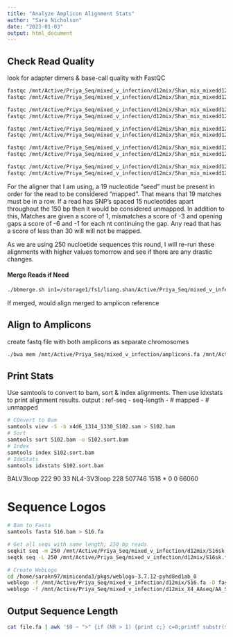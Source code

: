 ```yaml
---
title: "Analyze Amplicon Alignment Stats"
author: "Sara Nicholson"
date: "2023-01-03"
output: html_document
---
```


## Check Read Quality
look for adapter dimers & base-call quality with FastQC
```bash
fastqc /mnt/Active/Priya_Seq/mixed_v_infection/d12mix/Shan_mix_mixedd12_1314_1331_AGCTCACGTA_CTTTATCC_S16_R1_001.fastq.gz -o /mnt/Active/Priya_Seq/mixed_v_infection/d12mix/fastqc/
fastqc /mnt/Active/Priya_Seq/mixed_v_infection/d12mix/Shan_mix_mixedd12_1314_1331_AGCTCACGTA_CTTTATCC_S16_R2_001.fastq.gz -o /mnt/Active/Priya_Seq/mixed_v_infection/d12mix/fastqc/

fastqc /mnt/Active/Priya_Seq/mixed_v_infection/d12mix/Shan_mix_mixedd12_1314_1332_AGCTCACGTA_GACTCGTT_S17_R1_001.fastq.gz -o /mnt/Active/Priya_Seq/mixed_v_infection/d12mix/fastqc/
fastqc /mnt/Active/Priya_Seq/mixed_v_infection/d12mix/Shan_mix_mixedd12_1314_1332_AGCTCACGTA_GACTCGTT_S17_R2_001.fastq.gz -o /mnt/Active/Priya_Seq/mixed_v_infection/d12mix/fastqc/

fastqc /mnt/Active/Priya_Seq/mixed_v_infection/d12mix/Shan_mix_mixedd12_1314_1333_AGCTCACGTA_TACACGTG_S18_R1_001.fastq.gz -o /mnt/Active/Priya_Seq/mixed_v_infection/d12mix/fastqc/
fastqc /mnt/Active/Priya_Seq/mixed_v_infection/d12mix/Shan_mix_mixedd12_1314_1333_AGCTCACGTA_TACACGTG_S18_R2_001.fastq.gz -o /mnt/Active/Priya_Seq/mixed_v_infection/d12mix/fastqc/

fastqc /mnt/Active/Priya_Seq/mixed_v_infection/d12mix/Shan_mix_mixedd12_1314_1334_AGCTCACGTA_TAACGATG_S19_R1_001.fastq.gz -o /mnt/Active/Priya_Seq/mixed_v_infection/d12mix/fastqc/
fastqc /mnt/Active/Priya_Seq/mixed_v_infection/d12mix/Shan_mix_mixedd12_1314_1334_AGCTCACGTA_TAACGATG_S19_R2_001.fastq.gz -o /mnt/Active/Priya_Seq/mixed_v_infection/d12mix/fastqc/

fastqc /mnt/Active/Priya_Seq/mixed_v_infection/d12mix/Shan_mix_mixedd12_1315_1327_ACATGTAGTA_CTACGGGT_S20_R1_001.fastq.gz -o /mnt/Active/Priya_Seq/mixed_v_infection/d12mix/fastqc/
fastqc /mnt/Active/Priya_Seq/mixed_v_infection/d12mix/Shan_mix_mixedd12_1315_1327_ACATGTAGTA_CTACGGGT_S20_R2_001.fastq.gz -o /mnt/Active/Priya_Seq/mixed_v_infection/d12mix/fastqc/

```

For the aligner that I am using, a 19 nucleotide “seed” must be present in order for the read to be considered “mapped”. That means that 19 matches must be in a row. If a read has SNP’s spaced 15 nucleotides apart throughout the 150 bp then it would be considered unmapped. In addition to this, Matches are given a score of 1, mismatches a score of -3 and opening gaps a score of -6 and -1 for each  nt continuing the gap. Any read that has a score of less than 30 will will not be mapped. 

As we are using 250 nucloetide sequences this round, I will re-run these alignments with higher values tomorrow and see if there are any drastic changes. 

#### Merge Reads if Need
```bash
./bbmerge.sh in1=/storage1/fs1/liang.shan/Active/Priya_Seq/mixed_v_infection/d12mix/Shan_mix_mixedd12_1314_1331_AGCTCACGTA_CTTTATCC_S16_R1_001.fastq.gz in2=/storage1/fs1/liang.shan/Active/Priya_Seq/mixed_v_infection/d12mix/Shan_mix_mixedd12_1314_1331_AGCTCACGTA_CTTTATCC_S16_R2_001.fastq.gz out=/storage1/fs1/liang.shan/Active/Priya_Seq/mixed_v_infection/d12mix/S16merge.fq
```
If merged, would align merged to amplicon reference

## Align to Amplicons
create fastq file with both amplicons as separate chromosomes
```bash
./bwa mem /mnt/Active/Priya_Seq/mixed_v_infection/amplicons.fa /mnt/Active/Priya_Seq/mixed_v_infection/d12mix/Shan_mix_mixedd12_1315_1327_ACATGTAGTA_CTACGGGT_S20_R1_001.fastq.gz /mnt/Active/Priya_Seq/mixed_v_infection/d12mix/Shan_mix_mixedd12_1315_1327_ACATGTAGTA_CTACGGGT_S20_R1_001.fastq.gz > /mnt/Active/Priya_Seq/mixed_v_infection/d12mix/d12mix_1315_1327_S20.sam
```

## Print Stats
Use samtools to convert to bam, sort & index alignments. Then use idxstats to print alignment results. output : ref-seq - seq-length - # mapped - # unmapped
```bash
# COnvert to Bam
samtools view -S -b x4d6_1314_1330_S102.sam > S102.bam
# Sort
samtools sort S102.bam -o S102.sort.bam
# Index
samtools index S102.sort.bam
# IdxStats
samtools idxstats S102.sort.bam
```

BALV3loop	      222	    90      33
NL4-3V3loop   	228	    507746	1518
*	              0       0	      66060

# Sequence Logos
```bash
# Bam to Fasta
samtools fasta S16.bam > S16.fa

# Get all seqs with same length; 250 bp reads
seqkit seq -m 250 /mnt/Active/Priya_Seq/mixed_v_infection/d12mix/S16sk.fa > S16_250.fa #seqkit
seqtk seq -L 250 /mnt/Active/Priya_Seq/mixed_v_infection/d12mix/S16sk.fa > /mnt/Active/Priya_Seq/mixed_v_infection/d12mix/S16250.fa #seqtk

# Create WebLogo
cd /home/sarakn97/miniconda3/pkgs/weblogo-3.7.12-pyhd8ed1ab_0
weblogo -f /mnt/Active/Priya_Seq/mixed_v_infection/d12mix/S16.fa -D fasta -o S16logo.png -F png -A dna
weblogo -f /mnt/Active/Priya_Seq/mixed_v_infection/d12mix_X4_AAseq/AA_S12.fasta -D fasta -o S12_AA_logo.png -F png -A protein
```

## Output Sequence Length
```bash
cat file.fa | awk '$0 ~ ">" {if (NR > 1) {print c;} c=0;printf substr($0,2,100) "\t"; } $0 !~ ">" {c+=length($0);} END { print c; }'
```

